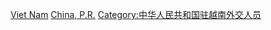 [[Category:中華人民共和國駐外大使|Viet Nam]]
[[Category:駐越南大使|China, P.R.]]
[[Category:中华人民共和国驻越南外交人员|Category:中华人民共和国驻越南外交人员]]